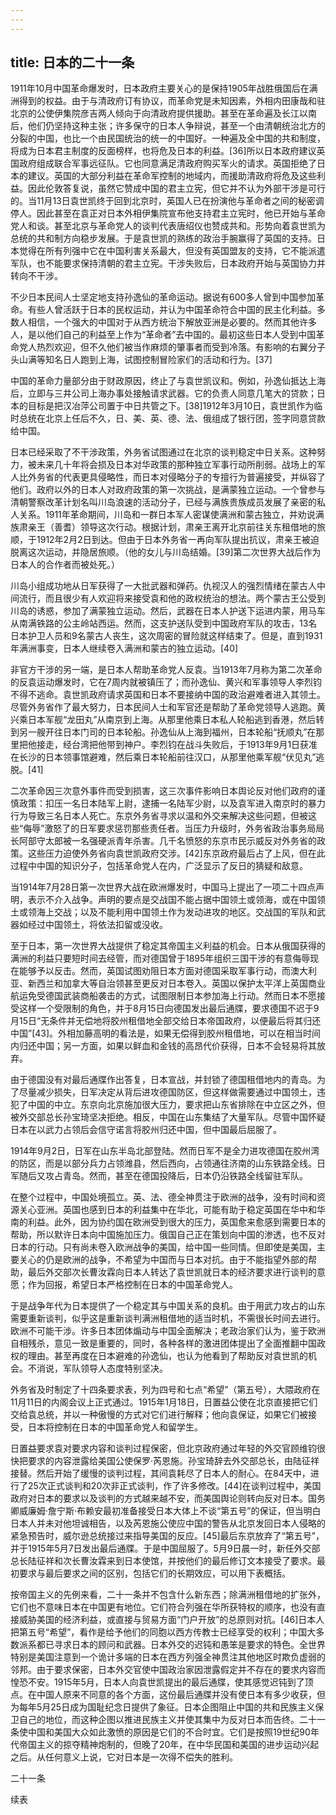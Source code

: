 ```yaml
---
---
---
```

title: 日本的二十一条
---



1911年10月中国革命爆发时，日本政府主要关心的是保持1905年战胜俄国后在满洲得到的权益。由于与清政府订有协议，而革命党是未知因素，外相内田康哉和驻北京的公使伊集院彦吉两人倾向于向清政府提供援助。甚至在革命遍及长江以南后，他们仍坚持这种主张；许多保守的日本人争辩说，甚至一个由清朝统治北方的分裂的中国，也比一个由民国统治的统一的中国好。一种遍及全中国的共和制度，将成为日本君主制度的反面榜样，也将危及日本的利益。[36]所以日本政府建议英国政府组成联合军事远征队。它也同意满足清政府购买军火的请求。英国拒绝了日本的建议。英国的大部分利益在革命军控制的地域内，而援助清政府将危及这些利益。因此伦敦答复说，虽然它赞成中国的君主立宪，但它并不认为外部干涉是可行的。当11月13日袁世凯终于回到北京时，英国人已在扮演他与革命者之间的秘密调停人。因此甚至在袁正对日本外相伊集院宣布他支持君主立宪时，他已开始与革命党人和谈。甚至北京与革命党人的谈判代表唐绍仪也赞成共和。形势向着袁世凯为总统的共和制方向稳步发展。于是袁世凯的熟练的政治手腕赢得了英国的支持。日本觉得在所有列强中它在中国利害关系最大，但没有英国盟友的支持，它不能派遣军队，也不能要求保持清朝的君主立宪。干涉失败后，日本政府开始与英国协力并转向不干涉。

不少日本民间人士坚定地支持孙逸仙的革命运动。据说有600多人曾到中国参加革命。有些人曾活跃于日本的民权运动，并认为中国革命符合中国的民主化利益。多数人相信，一个强大的中国对于从西方统治下解放亚洲是必要的。然而其他许多人，是以他们自己的利益至上作为“革命者”去中国的。最初这些日本人受到中国革命党人热烈欢迎，但不久他们被当作麻烦的肇事者而受到冷落。有影响的右翼分子头山满等知名日人跑到上海，试图控制冒险家们的活动和行为。[37]

中国的革命力量部分由于财政原因，终止了与袁世凯议和。例如，孙逸仙抵达上海后，立即与三井公司上海办事处接触请求武器。它的负责人同意几笔大的贷款；日本的目标是把汉冶萍公司置于中日共管之下。[38]1912年3月10日，袁世凯作为临时总统在北京上任后不久，日、美、英、德、法、俄组成了银行团，签字同意贷款给中国。

日本已经采取了不干涉政策，外务省试图通过在北京的谈判稳定中日关系。这种努力，被未来几十年将会损及日本对华政策的那种独立军事行动所削弱。战场上的军人比外务省的代表更具侵略性，而日本对侵略分子的专擅行为普遍接受，并纵容了他们。政府以外的日本人对政府政策的第一次挑战，是满蒙独立运动。一个曾参与清朝警察改革计划名叫川岛浪速的活动分子，已经与满族贵族成员发展了亲密的私人关系。1911年革命期间，川岛和一群日本军人密谋使满洲和蒙古独立，并劝说满族肃亲王（善耆）领导这次行动。根据计划，肃亲王离开北京前往关东租借地的旅顺，于1912年2月2日到达。但由于日本外务省一再向军队提出抗议，肃亲王被迫脱离这次运动，并隐居旅顺。（他的女儿与川岛结婚。[39]第二次世界大战后作为日本人的合作者而被处死。）

川岛小组成功地从日军获得了一大批武器和弹药。仇视汉人的强烈情绪在蒙古人中间流行，而且很少有人欢迎将来接受袁和他的政权统治的想法。两个蒙古王公受到川岛的诱惑，参加了满蒙独立运动。然后，武器在日本人护送下运进内蒙，用马车从南满铁路的公主岭站西运。然而，这支护送队受到中国政府军队的攻击，13名日本护卫人员和9名蒙古人丧生，这次周密的冒险就这样结束了。但是，直到1931年满洲事变，日本人继续卷入满洲和蒙古的独立运动。[40]

非官方干涉的另一端，是日本人帮助革命党人反袁。当1913年7月称为第二次革命的反袁运动爆发时，它在7周内就被镇压了；而孙逸仙、黄兴和军事领导人李烈钧不得不逃命。袁世凯政府请求英国和日本不要接纳中国的政治避难者进入其领土。尽管外务省作了最大努力，日本民间人士和军官还是帮助了革命党领导人逃跑。黄兴乘日本军舰“龙田丸”从南京到上海。从那里他乘日本私人轮船逃到香港，然后转到另一艘开往日本门司的日本轮船。孙逸仙从上海到福州，日本轮船“抚顺丸”在那里把他接走，经台湾把他带到神户。李烈钧在战斗失败后，于1913年9月1日获准在长沙的日本领事馆避难，然后乘日本轮船前往汉口，从那里他乘军舰“伏见丸”逃脱。[41]

二次革命因三次意外事件而受到损害，这三次事件影响日本舆论反对他们政府的谨慎政策：扣压一名日本陆军上尉，逮捕一名陆军少尉，以及袁军进入南京时的暴力行为导致三名日本人死亡。东京外务省寻求以温和外交来解决这些问题，但被这些“侮辱”激怒了的日军要求惩罚那些责任者。当压力升级时，外务省政治事务局局长阿部守太郎被一名强硬派青年杀害。几千名愤怒的东京市民示威反对外务省的政策。这些压力迫使外务省向袁世凯政府交涉。[42]东京政府最后占了上风，但在此过程中中国的知识分子，包括革命党人在内，广泛显示了反日的猜疑和敌意。

当1914年7月28日第一次世界大战在欧洲爆发时，中国马上提出了一项二十四点声明，表示不介入战争。声明的要点是交战国不能占据中国领土或领海，或在中国领土或领海上交战；以及不能利用中国领土作为发动进攻的地区。交战国的军队和武器如经过中国领土，将依法扣留或没收。

至于日本，第一次世界大战提供了稳定其帝国主义利益的机会。日本从俄国获得的满洲的利益只要短时间去经管，而对德国曾于1895年组织三国干涉的有意侮辱现在能够予以反击。然而，英国试图劝阻日本方面对德国采取军事行动，而澳大利亚、新西兰和加拿大等自治领甚至更反对日本卷入。英国以保护太平洋上英国商业航运免受德国武装商船袭击的方式，试图限制日本参加海上行动。然而日本不愿接受这样一个受限制的角色，并于8月15日向德国发出最后通牒，要求德国不迟于9月15日“无条件并无偿地将胶州租借地全部交给日本帝国政府，以便最后将其归还中国”[43]。外相加藤高明的看法是，如果无偿得到胶州租借地，可以在相当时间内归还中国；另一方面，如果以鲜血和金钱的高昂代价获得，日本不会轻易将其放弃。

由于德国没有对最后通牒作出答复，日本宣战，并封锁了德国租借地内的青岛。为了尽量减少损失，日军决定从背后进攻德国防区，但这样做需要通过中国领土，违犯了中国的中立。东京向北京施加很大压力，要求把山东省排除在中立区之外，但被外交部总长孙宝琦坚决拒绝。相反，中国在山东集结了大量军队。尽管中国怀疑日本在以武力占领后会信守诺言将胶州归还中国，但中国最后屈服了。

1914年9月2日，日军在山东半岛北部登陆。然而日军不是全力进攻德国在胶州湾的防区，而是以部分兵力占领潍县，然后西向，占领通往济南的山东铁路全线。日军随后又攻占青岛。然而，甚至在德国投降后，日本仍沿铁路全线留驻军队。

在整个过程中，中国处境孤立。英、法、德全神贯注于欧洲的战争，没有时间和资源关心亚洲。英国也感到日本的利益集中在华北，可能有助于稳定英国在华中和华南的利益。此外，因为协约国在欧洲受到很大的压力，英国愈来愈感到需要日本的帮助，所以默许日本向中国施加压力。俄国自己正在策划向中国的渗透，也不反对日本的行动。只有尚未卷入欧洲战争的美国，给中国一些同情。但即使是美国，主要关心的仍是欧洲的战争，不希望为中国而与日本对抗。由于不能指望外部的帮助，最后外交部次长曹汝霖向日本人转达了袁世凯就日本的经济要求进行谈判的意愿；作为回报，希望日本严格控制在日本的中国革命党人。

于是战争年代为日本提供了一个稳定其与中国关系的良机。由于用武力攻占的山东需要重新谈判，似乎这是重新谈判满洲租借地的适当时机，不需很长时间去进行。欧洲不可能干涉。许多日本团体煽动与中国全面解决；老政治家们认为，鉴于欧洲自相残杀，意见一致是重要的，同时，各种各样的激进团体提出了全面推翻中国政权的理由。甚至再度在日本避难的孙逸仙，也认为他看到了帮助反对袁世凯的机会。不消说，军队领导人态度特别坚决。

外务省及时制定了十四条要求表，列为四号和七点“希望”（第五号），大隈政府在11月11日的内阁会议上正式通过。1915年1月18日，日置益公使在北京直接把它们交给袁总统，并以一种傲慢的方式对它们进行解释；他向袁保证，如果它们被接受，日本将控制在日本的中国革命党人和留学生。

日置益要求袁对要求内容和谈判过程保密，但北京政府通过年轻的外交官顾维钧很快把要求的内容泄露给美国公使保罗·芮恩施。孙宝琦辞去外交部总长，由陆征祥接替。然后开始了缓慢的谈判过程，其间袁耗尽了日本人的耐心。在84天中，进行了25次正式谈判和20次非正式谈判，作了许多修改。[44]在谈判过程中，美国政府对日本的要求以及谈判的方式越来越不安，而美国舆论则转向反对日本。国务卿威廉姆·詹宁斯·布赖安最初准备接受日本大体上不谈“第五号”的保证，但当明白日本人并未对他坦诚相告，以及芮恩施公使应中国的警告从北京发回日本人侵略的紧急预告时，威尔逊总统接过来指导美国的反应。[45]最后东京放弃了“第五号”，并于1915年5月7日发出最后通牒。于是中国屈服了。5月9日晨一时，新任外交部总长陆征祥和次长曹汝霖来到日本使馆，并按他们的最后修订文本接受了要求。最初要求与最后要求之间的区别，包括它们的长期效应，可以用下表概括。

按帝国主义的先例来看，二十一条并不包含什么新东西；除满洲租借地的扩张外，它们也不意味日本在中国更有地位。它们符合列强在华所获特权的顺序，也没有直接威胁美国的经济利益，或直接与贸易方面“门户开放”的总原则对抗。[46]日本人把第五号“希望”，看作是给予他们的同胞以西方传教士已经享受的权利；中国大多数派系都已寻求日本的顾问和武器。日本外交的迟钝和愚笨是要求的特色。全世界特别是美国注意到一个诡计多端的日本在西方列强全神贯注其他地区时欺负虚弱的邻邦。由于要求保密，日本外交官使中国政治家因泄露假定并不存在的要求内容而惶恐不安。1915年5月，日本人向袁世凯提出的最后通牒，使其感觉迟钝到了顶点。在中国人原来不同意的各个方面，这份最后通牒并没有使日本有多少收获，但为每年5月25日成为国耻纪念日提供了象征。日本企图阻止中国的共和民族主义保卫自己的地位，而这种企图以推进民族主义并使其集中为反对日本而告终。二十一条使中国和美国大众如此激愤的原因是它们的不合时宜。它们是按照19世纪90年代帝国主义的掠夺精神炮制的，但晚了20年，在中华民国和美国的进步运动兴起之后。从任何意义上说，它对日本是一次得不偿失的胜利。

二十一条



续表